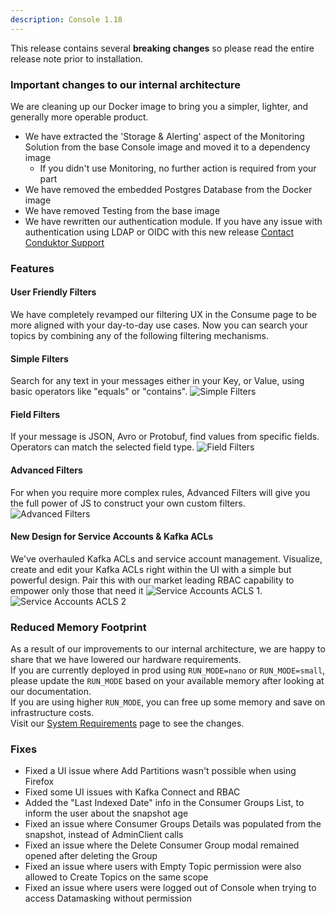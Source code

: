 ```yaml
---
description: Console 1.18
---
```



This release contains several **breaking changes** so please read the entire release note prior to installation.

### Important changes to our internal architecture

We are cleaning up our Docker image to bring you a simpler, lighter, and generally more operable product.

- We have extracted the 'Storage & Alerting' aspect of the Monitoring Solution from the base Console image and moved it to a dependency image
  - If you didn't use Monitoring, no further action is required from your part
- We have removed the embedded Postgres Database from the Docker image
- We have removed Testing from the base image
- We have rewritten our authentication module. If you have any issue with authentication using LDAP or OIDC with this new release [Contact Conduktor Support](https://support.conduktor.io/hc/en-gb)

### Features

#### User Friendly Filters

We have completely revamped our filtering UX in the Consume page to be more aligned with your day-to-day use cases. Now you can search your topics by combining any of the following filtering mechanisms.

#### Simple Filters

Search for any text in your messages either in your Key, or Value, using basic operators like "equals" or "contains". ![Simple Filters](/images/changelog/platform/v18/filters-1.png)

#### Field Filters

If your message is JSON, Avro or Protobuf, find values from specific fields. Operators can match the selected field type. ![Field Filters](/images/changelog/platform/v18/filters-2.png)

#### Advanced Filters

For when you require more complex rules, Advanced Filters will give you the full power of JS to construct your own custom filters. ![Advanced Filters](/images/changelog/platform/v18/filters-3.png)

#### New Design for Service Accounts & Kafka ACLs

We've overhauled Kafka ACLs and service account management. Visualize, create and edit your Kafka ACLs right within the UI with a simple but powerful design. Pair this with our market leading RBAC capability to empower only those that need it ![Service Accounts ACLS 1](/images/changelog/platform/v18/acls-1.png).  
![Service Accounts ACLS 2](/images/changelog/platform/v18/acls-2.png)

### Reduced Memory Footprint

As a result of our improvements to our internal architecture, we are happy to share that we have lowered our hardware requirements.  
If you are currently deployed in prod using `RUN_MODE=nano` or `RUN_MODE=small`, please update the `RUN_MODE` based on your available memory after looking at our documentation.  
If you are using higher `RUN_MODE`, you can free up some memory and save on infrastructure costs.  
Visit our [System Requirements](https://docs.conduktor.io/platform/get-started/installation/hardware/#hardware-requirements) page to see the changes.

### Fixes

- Fixed a UI issue where Add Partitions wasn't possible when using Firefox
- Fixed some UI issues with Kafka Connect and RBAC
- Added the "Last Indexed Date" info in the Consumer Groups List, to inform the user about the snapshot age
- Fixed an issue where Consumer Groups Details was populated from the snapshot, instead of AdminClient calls
- Fixed an issue where the Delete Consumer Group modal remained opened after deleting the Group
- Fixed an issue where users with Empty Topic permission were also allowed to Create Topics on the same scope
- Fixed an issue where users were logged out of Console when trying to access Datamasking without permission
